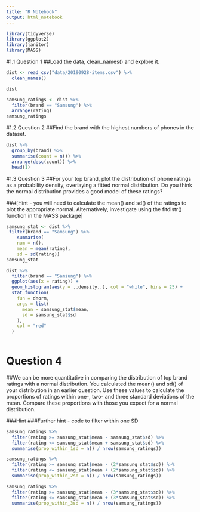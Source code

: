 ```yaml
---
title: "R Notebook"
output: html_notebook
---
```


```r
library(tidyverse)
library(ggplot2)
library(janitor)
library(MASS)
```
#1.1 Question 1
##Load the data, clean_names() and explore it.

```r
dist <- read_csv("data/20190928-items.csv") %>% 
  clean_names()

dist
```



```r
samsung_ratings <- dist %>% 
  filter(brand == "Samsung") %>% 
  arrange(rating)
samsung_ratings
```

#1.2 Question 2
##Find the brand with the highest numbers of phones in the dataset.

```r

dist %>% 
  group_by(brand) %>% 
  summarise(count = n()) %>% 
  arrange(desc(count)) %>% 
  head(1)

```

#1.3 Question 3
##For your top brand, plot the distribution of phone ratings as a probability density, overlaying a fitted normal distribution. Do you think the normal distribution provides a good model of these ratings?

###[Hint - you will need to calculate the mean() and sd() of the ratings to plot the appropriate normal. Alternatively, investigate using the fitdistr() function in the MASS package]

```r
samsung_stat <- dist %>% 
 filter(brand == "Samsung") %>% 
    summarise(
    num = n(),
    mean = mean(rating),
    sd = sd(rating))
samsung_stat

```

```r

dist %>% 
  filter(brand == "Samsung") %>%
  ggplot(aes(x = rating)) +
  geom_histogram(aes(y = ..density..), col = "white", bins = 25) +
  stat_function(
    fun = dnorm, 
    args = list(
      mean = samsung_stat$mean, 
      sd = samsung_stat$sd
    ),
    col = "red"
  )
  
```

# Question 4
##We can be more quantitative in comparing the distribution of top brand ratings with a normal distribution. You calculated the mean() and sd() of your distribution in an earlier question. Use these values to calculate the proportions of ratings within one-, two- and three standard deviations of the mean. Compare these proportions with those you expect for a normal distribution.

###Hint
###Further hint - code to filter within one SD

```r
samsung_ratings %>%
  filter(rating >= samsung_stat$mean - samsung_stat$sd) %>%
  filter(rating <= samsung_stat$mean + samsung_stat$sd) %>%
  summarise(prop_within_1sd = n() / nrow(samsung_ratings))
```
```r
samsung_ratings %>%
  filter(rating >= samsung_stat$mean - (2*samsung_stat$sd)) %>%
  filter(rating <= samsung_stat$mean + (2*samsung_stat$sd)) %>%
  summarise(prop_within_2sd = n() / nrow(samsung_ratings))
```

```r
samsung_ratings %>%
  filter(rating >= samsung_stat$mean - (3*samsung_stat$sd)) %>%
  filter(rating <= samsung_stat$mean + (3*samsung_stat$sd)) %>%
  summarise(prop_within_3sd = n() / nrow(samsung_ratings))
```

